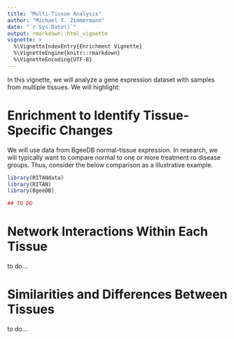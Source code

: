 ```yaml
---
title: "Multi-Tissue Analysis"
author: "Michael T. Zimmermann"
date: "`r Sys.Date()`"
output: rmarkdown::html_vignette
vignette: >
  %\VignetteIndexEntry{Enrichment Vignette}
  %\VignetteEngine{knitr::rmarkdown}
  %\VignetteEncoding{UTF-8}
---
```


In this vignette, we will analyze a gene expression dataset with samples from multiple tissues. We will highlight:


# Enrichment to Identify Tissue-Specific Changes

We will use data from BgeeDB normal-tissue expression. In research, we will typically want to compare normal to one or more treatment ro disease groups. Thus, consider the below comparison as a illustrative example.

```r
library(RITANdata)
library(RITAN)
library(BgeeDB)
```


```r
## TO DO
```


# Network Interactions Within Each Tissue

to do...


# Similarities and Differences Between Tissues

to do...

